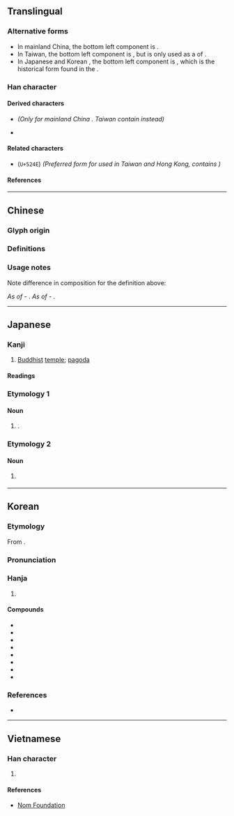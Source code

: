 {{also|剎}}
{{character info}}
==Translingual==
{{ja-forms|刹|刹|[[剎]]}}

===Alternative forms===
* In mainland China, the bottom left component is {{l|mul|朩}}.
* In Taiwan, the bottom left component is {{l|mul|𣎳}}, but is only used as a {{w|Variant Chinese character|variant form}} of <big>{{l|mul|剎}}</big>.
* In Japanese {{w|kanji}} and Korean {{w|hanja}}, the bottom left component is {{l|mul|木}}, which is the historical form found in the {{w|Kangxi dictionary}}.

===Han character===
{{Han char|rn=18|rad=刀|as=06|sn=8|four=42900|canj=KDLN,XKDLN|ids=⿰⿱㐅朩刂(G),⿰⿱㐅𣎳刂(T),⿰⿱㐅木刂(JK)}} <!-- Not using ⿰杀刂 as it contains only two different forms for G and T. Using three different ids instead -->

====Derived characters====
* {{l|mul|[[䓭]], [[𠝨]], [[𤟆]]}} ''(Only for mainland China {{w|zh:規範漢字|character forms}}. Taiwan {{w|zh:國字標準字體|character forms}} contain {{l|mul|剎}} instead)''
* {{l|mul|[[𥓑]], [[𭈗]], [[𮢎]], [[𥤔]]}}

====Related characters====
* <big>{{l|mul|[[剎]]}}</big> (<code>U+524E</code>) ''(Preferred form for {{w|Traditional Chinese}} used in Taiwan and Hong Kong, contains {{l|mul|朮}})''

====References====
{{Han ref|kx=0139.120|dkj=01967|dj=0316.030|hdz=10336.070|uh=5239}}

----

==Chinese==

===Glyph origin===
{{Han etym}}

===Definitions===
{{zh-see|剎|sv}} <!-- Refer http://dict.variants.moe.edu.tw/variants/rbt/word_attribute.rbt?quote_code=QTAwMzUyLTAwMg#60 -->

===Usage notes===
Note difference in composition for the definition above:

''As {{w|Simplified Chinese characters|simplified form}} of ''<big>{{l|zh|剎}}</big> - {{l|zh|⿰⿱[[㐅]][[朩]][[刂]]}}.
''As {{w|Variant Chinese character|variant form}} of ''<big>{{l|zh|剎}}</big> - {{l|zh|⿰⿱[[㐅]][[朮]][[刂]]}}. <!-- Refer http://dict.variants.moe.edu.tw/variants/rbt/word_attribute.rbt?quote_code=QTAwMzUyLTAwMg#60 -->

----

==Japanese==

===Kanji===
{{ja-kanji|grade=|rs=刀06}}

# [[Buddhist]] [[temple]]; [[pagoda]]

====Readings====
{{ja-readings
|goon=せち
|kanon=さつ
|kanyoon=せつ
|kun=はたばしら, てら-, くに
}}

===Etymology 1===
{{ja-kanjitab|さつ|yomi=o}}

====Noun====
{{ja-noun|さつ}}

# {{alt form|ja|檫}}.

===Etymology 2===
{{ja-kanjitab|せつ|yomi=o}}

====Noun====
{{ja-noun|せつ}}

# {{lb|ja|Buddhism}} {{rfdef|ja}}

----

==Korean==

===Etymology===
From {{der|ko|ltc|-}} {{ltc-l|刹}}.

{{collapse|
* {{hanja-dongguk|차ᇙ〮|chálq}}
* {{hanja-hunmong|찰〮|chál|官衙}}
|Historical readings
|bg=#FFFFFF}}

===Pronunciation===
{{ko-hanja-pron|찰}}

===Hanja===
{{ko-hanja-search}}
{{ko-hanja|절|찰}}

# {{hanja form of|찰|[[Buddhist]] [[temple]]; [[pagoda]]}}

====Compounds====
{{der-top|Compounds}}
* {{ko-l|사찰|寺刹}}
* {{ko-l|고찰|古刹}}
* {{ko-l|불찰|佛刹}}
* {{ko-l|찰간|刹竿}}
* {{ko-l|나찰|羅刹}}
* {{ko-l|찰나|刹那}}
* {{ko-l|정찰|淨刹}}
* {{ko-l|선찰|禪刹}}
{{der-bottom}}

===References===
* {{R:hanjadoc|778}}

----

==Vietnamese==

===Han character===
{{vi-readings|rs=刀06|reading=[[sát]]}}

# {{rfdef|vi|sort=刀06}}

====References====
* [http://nomfoundation.org/common/nom_details.php?codepoint=5239 Nom Foundation]